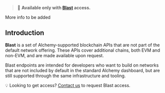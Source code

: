 > 🚀 **Available only with [Blast](../blast-api/blast-quickstart) access.**

More info to be added

## Introduction

**Blast** is a set of Alchemy-supported blockchain APIs that are not part of the default network offering. These APIs cover additional chains, both EVM and non-EVM, and are made available upon request.

Blast endpoints are intended for developers who want to build on networks that are not included by default in the standard Alchemy dashboard, but are still supported through the same infrastructure and tooling.

💡 Looking to get access? [Contact us](https://www.alchemy.com/contact) to request Blast access.
